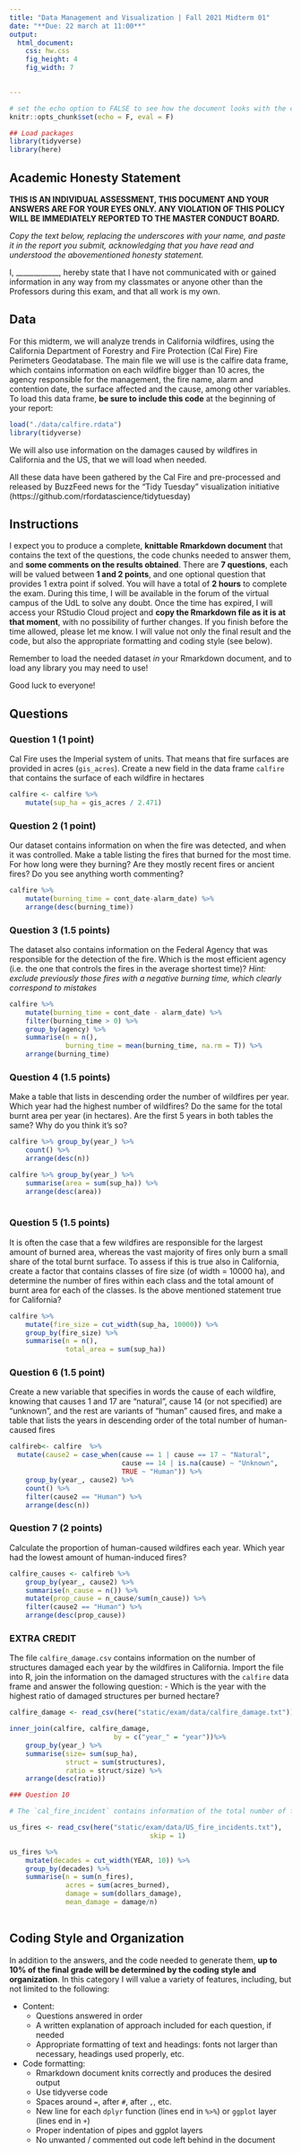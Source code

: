 ```yaml
---
title: "Data Management and Visualization | Fall 2021 Midterm 01"
date: "**Due: 22 march at 11:00**"
output: 
  html_document: 
    css: hw.css
    fig_height: 4
    fig_width: 7
    

---
```


```r
# set the echo option to FALSE to see how the document looks with the code suppressed
knitr::opts_chunk$set(echo = F, eval = F)

## Load packages
library(tidyverse)
library(here)
```

## Academic Honesty Statement

**THIS IS AN INDIVIDUAL ASSESSMENT, THIS DOCUMENT AND YOUR ANSWERS ARE FOR YOUR EYES ONLY. ANY VIOLATION OF THIS POLICY WILL BE IMMEDIATELY REPORTED TO THE MASTER CONDUCT BOARD.**

*Copy the text below, replacing the underscores with your name, and paste it in the report you submit, acknowledging that you have read and understood the abovementioned honesty statement.*

I, ____________, hereby state that I have not communicated with or gained information in any way from my classmates or anyone other than the Professors during this exam, and that all work is my own.

## Data
For this midterm, we will analyze trends in California wildfires, using the California Department of Forestry and Fire Protection (Cal Fire) Fire Perimeters Geodatabase. The main file we will use is the calfire data frame, which contains information on each wildfire bigger than 10 acres, the agency responsible for the management, the fire name, alarm and contention date, the surface affected and the cause, among other variables. To load this data frame, **be sure to include this code** at the beginning of your report:

```r
load("./data/calfire.rdata")
library(tidyverse)
```

We will also use information on the damages caused by wildfires in California and the US, that we will load when needed.

All these data have been gathered by the Cal Fire and pre-processed and released by BuzzFeed news for the "Tidy Tuesday" visualization initiative (https://github.com/rfordatascience/tidytuesday)

## Instructions
I expect you to produce a complete, **knittable Rmarkdown document** that contains the text of the questions, the code chunks needed to answer them, and **some comments on the results obtained**. There are **7 questions**, each will be valued between **1 and 2 points**, and one optional question that provides 1 extra point if solved. You will have a total of **2 hours** to complete the exam. During this time, I will be available in the forum of the virtual campus of the UdL to solve any doubt. Once the time has expired, I will access your RStudio Cloud project and **copy the Rmarkdown file as it is at that moment**, with no possibility of further changes. If you finish before the time allowed, please let me know. I will value not only the final result and the code, but also the appropriate formatting and coding style (see below). 

Remember to load the needed dataset *in* your Rmarkdown document, and to load any library you may need to use!

Good luck to everyone!

## Questions

### Question 1 (1 point)

Cal Fire uses the Imperial system of units. That means that fire surfaces are provided in acres (`gis_acres`). Create a new field in the data frame `calfire` that contains the surface of each wildfire in hectares

```r
calfire <- calfire %>%
    mutate(sup_ha = gis_acres / 2.471)
```

### Question 2 (1 point)

Our dataset contains information on when the fire was detected, and when it was controlled. Make a table listing the fires that burned for the most time. For how long were they burning? Are they mostly recent fires or ancient fires? Do you see anything worth commenting?

```r
calfire %>%
    mutate(burning_time = cont_date-alarm_date) %>%
    arrange(desc(burning_time))
```

### Question 3 (1.5 points)

The dataset also contains information on the Federal Agency that was responsible for the detection of the fire. Which is the most efficient agency (i.e. the one that controls the fires in the average shortest time)? *Hint: exclude previously those fires with a negative burning time, which clearly correspond to mistakes* 

```r
calfire %>%
    mutate(burning_time = cont_date - alarm_date) %>%
    filter(burning_time > 0) %>%
    group_by(agency) %>%
    summarise(n = n(),
              burning_time = mean(burning_time, na.rm = T)) %>%
    arrange(burning_time)
```

### Question 4 (1.5 points)
Make a table that lists in descending order the number of wildfires per year. Which year had the highest number of wildfires? Do the same for the total burnt area per year (in hectares). Are the first 5 years in both tables the same? Why do you think it's so?

```r
calfire %>% group_by(year_) %>%
    count() %>%
    arrange(desc(n))

calfire %>% group_by(year_) %>% 
    summarise(area = sum(sup_ha)) %>%
    arrange(desc(area))
                  
```

### Question 5 (1.5 points)

It is often the case that a few wildfires are responsible for the largest amount of burned area, whereas the vast majority of fires only burn a small share of the total burnt surface. To assess if this is true also in California, create a factor that contains classes of fire size (of width = 10000 ha), and determine the number of fires within each class and the total amount of burnt area for each of the classes. Is the above mentioned statement true for California?

```r
calfire %>%
    mutate(fire_size = cut_width(sup_ha, 10000)) %>%
    group_by(fire_size) %>%
    summarise(n = n(),
              total_area = sum(sup_ha))

```

### Question 6 (1.5 point)

Create a new variable that specifies in words the cause of each wildfire, knowing that causes 1 and 17 are "natural", cause 14 (or not specified) are "unknown", and the rest are variants of "human" caused fires, and make a table that lists the years in descending order of the total number of human-caused fires


```r
calfireb<- calfire  %>%
  mutate(cause2 = case_when(cause == 1 | cause == 17 ~ "Natural",
                            cause == 14 | is.na(cause) ~ "Unknown",
                            TRUE ~ "Human")) %>%
    group_by(year_, cause2) %>%
    count() %>%
    filter(cause2 == "Human") %>%
    arrange(desc(n))
```

### Question 7 (2 points)

Calculate the proportion of human-caused wildfires each year. Which year had the lowest amount of human-induced fires?

```r
calfire_causes <- calfireb %>%
    group_by(year_, cause2) %>%
    summarise(n_cause = n()) %>%
    mutate(prop_cause = n_cause/sum(n_cause)) %>%
    filter(cause2 == "Human") %>%
    arrange(desc(prop_cause))
```


### EXTRA CREDIT

The file `calfire_damage.csv` contains information on the number of structures damaged each year by the wildfires in California. Import the file into R, join the information on the damaged structures with the `calfire` data frame and answer the following question:
- Which is the year with the highest ratio of damaged structures per burned hectare?
```r

calfire_damage <- read_csv(here("static/exam/data/calfire_damage.txt"))

inner_join(calfire, calfire_damage,
                          by = c("year_" = "year"))%>%
    group_by(year_) %>%
    summarise(size= sum(sup_ha),
              struct = sum(structures),
              ratio = struct/size) %>%
    arrange(desc(ratio))
```



```r
### Question 10

# The `cal_fire_incident` contains information of the total number of fires per year across the continental United States, the total of acres burned, and the total damage caused by the fires, in dollars. Import the file into R, reclassify the variable years into decades, and determine which was the most catastrophic decade in total number of fires, in total damage, and in acres burned. Moreover, determine in which decade there was a higher mean damage per fire.

us_fires <- read_csv(here("static/exam/data/US_fire_incidents.txt"),
                                   skip = 1)

us_fires %>%
    mutate(decades = cut_width(YEAR, 10)) %>%
    group_by(decades) %>%
    summarise(n = sum(n_fires),
              acres = sum(acres_burned),
              damage = sum(dollars_damage),
              mean_damage = damage/n)
    
```

## Coding Style and Organization

In addition to the answers, and the code needed to generate them, **up to 10% of the final grade will be determined by the coding style and organization**. In this category I will value a variety of features, including, but not limited to the following:

- Content:
    + Questions answered in order
    + A written explanation of approach included for each question, if needed
    + Appropriate formatting of text and headings: fonts not larger than necessary, headings used properly, etc.

- Code formatting:
    + Rmarkdown document knits correctly and produces the desired output
    + Use tidyverse code
    + Spaces around `=`, after `#`, after `,`, etc.
    + New line for each `dplyr` function (lines end in `%>%`) or `ggplot` layer (lines end in `+`)
    + Proper indentation of pipes and ggplot layers
    + No unwanted / commented out code left behind in the document

